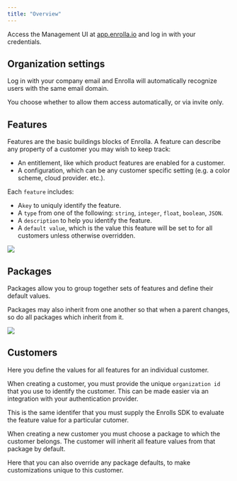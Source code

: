 ```yaml
---
title: "Overview"
---
```


Access the Management UI at [app.enrolla.io](https://app.enrolla.io) and log in with your credentials.

## Organization settings

Log in with your company email and Enrolla will automatically recognize users with the same email domain.

You choose whether to allow them access automatically, or via invite only.

## Features

Features are the basic buildings blocks of Enrolla. 
A feature can describe any property of a customer you may wish to keep track:
- An entitlement, like which product features are enabled for a customer.
- A configuration, which can be any customer specific setting (e.g. a color scheme, cloud provider. etc.).

Each `feature` includes:
- A`key` to uniquly identify the feature.
- A `type` from one of the following: `string`, `integer`, `float`, `boolean`, `JSON`.
- A `description` to help you identify the feature.
- A `default value`, which is the value this feature will be set to for all customers unless otherwise overridden.

<Frame>
  <img src="/images/features.png" />
</Frame>

## Packages

Packages allow you to group together sets of features and define their default values.

Packages may also inherit from one another so that when a parent changes, so do all packages which inherit from it.

<Frame>
  <img src="/images/packages.png" />
</Frame>


## Customers

Here you define the values for all features for an individual customer.

When creating a customer, you must provide the unique `organization id` that you use to identify the customer. 
This can be made easier via an integration with your authentication provider.

<Info>This is the same identifer that you must supply the Enrolls SDK to evaluate the feature value for a particular cutomer.</Info>

When creating a new customer you must choose a package to which the customer belongs.
The customer will inherit all feature values from that package by default.

<Note>Here that you can also override any package defaults, to make customizations unique to this customer.</Note>
